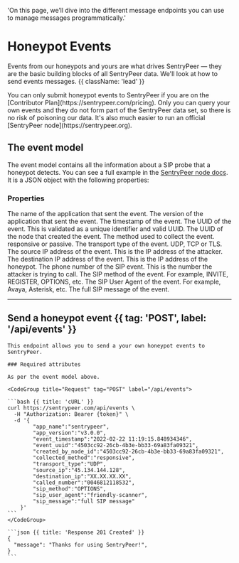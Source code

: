   'On this page, we’ll dive into the different message endpoints you can use to manage messages programmatically.'

# Honeypot Events

Events from our honeypots and yours are what drives SentryPeer — they are the basic building blocks of all SentryPeer data. We'll look at how to send events messages. {{ className: 'lead' }}

<Note>
    You can only submit honeypot events to SentryPeer if you are on the [Contributor Plan](https://sentrypeer.com/pricing). Only you can query your own events and they do not form part of the SentryPeer data set, so there is no risk of poisoning our data. It's also much easier to run an official [SentryPeer node](https://sentrypeer.org).
</Note>

## The event model

The event model contains all the information about a SIP probe that a honeypot detects. You can see a full example in the [SentryPeer node docs](https://github.com/SentryPeer/SentryPeer#json-log-format). It is a JSON object with the following properties:

### Properties

<Properties>
  <Property name="app_name" type="string">
    The name of the application that sent the event.
  </Property>
  <Property name="app_version" type="string">
    The version of the application that sent the event.
  </Property>
  <Property name="event_timestamp" type="string">
    The timestamp of the event.
  </Property>
  <Property name="event_uuid" type="string">
    The UUID of the event. This is validated as a unique identifier and valid UUID.
  </Property>
  <Property name="created_by_node_id" type="string">
    The UUID of the node that created the event.
  </Property>
  <Property name="collected_method" type="string">
    The method used to collect the event. responsive or passive.
  </Property>
  <Property name="transport_type" type="string">
    The transport type of the event. UDP, TCP or TLS.
  </Property>
  <Property name="source_ip" type="string">
    The source IP address of the event. This is the IP address of the attacker.
  </Property>
  <Property name="destination_ip" type="string">
    The destination IP address of the event. This is the IP address of the honeypot.
  </Property>
  <Property name="called_number" type="string">
    The phone number of the SIP event. This is the number the attacker is trying to call.
  </Property>
  <Property name="sip_method" type="string">
    The SIP method of the event. For example, INVITE, REGISTER, OPTIONS, etc.
  </Property>
  <Property name="sip_user_agent" type="string">
    The SIP User Agent of the event. For example, Avaya, Asterisk, etc.
  </Property>
  <Property name="sip_message" type="string">
    The full SIP message of the event.
 </Property>
</Properties>

---

## Send a honeypot event {{ tag: 'POST', label: '/api/events' }}

<Row>
  <Col>

    This endpoint allows you to send a your own honeypot events to SentryPeer.

    ### Required attributes

    As per the event model above.

  </Col>
  <Col sticky>

    <CodeGroup title="Request" tag="POST" label="/api/events">

    ```bash {{ title: 'cURL' }}
    curl https://sentrypeer.com/api/events \
      -H "Authorization: Bearer {token}" \
      -d '{
            "app_name":"sentrypeer",
            "app_version":"v3.0.0",
            "event_timestamp":"2022-02-22 11:19:15.848934346",
            "event_uuid":"4503cc92-26cb-4b3e-bb33-69a83fa09321",
            "created_by_node_id":"4503cc92-26cb-4b3e-bb33-69a83fa09321",
            "collected_method":"responsive",
            "transport_type":"UDP",
            "source_ip":"45.134.144.128",
            "destination_ip":"XX.XX.XX.XX",
            "called_number":"0046812118532",
            "sip_method":"OPTIONS",
            "sip_user_agent":"friendly-scanner",
            "sip_message":"full SIP message"
        }'
    ```
    </CodeGroup>

    ```json {{ title: 'Response 201 Created' }}
    {
      "message": "Thanks for using SentryPeer!",
    }
    ```

  </Col>
</Row>

